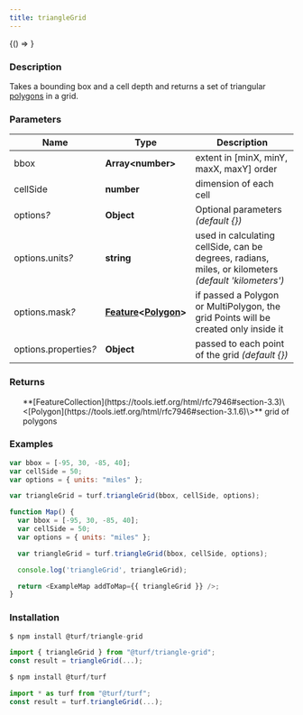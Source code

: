 ```yaml
---
title: triangleGrid
---
```



<!-- Expose turf as global var for experimenting in the browser console -->

<BrowserOnly>{() => <WindowTurfGlobal turf={turf} />}</BrowserOnly>

### Description

Takes a bounding box and a cell depth and returns a set of triangular [polygons](https://tools.ietf.org/html/rfc7946#section-3.1.6) in a grid.

### Parameters

| Name                       | Type                                                                                                                           | Description                                                                                          |
| -------------------------- | ------------------------------------------------------------------------------------------------------------------------------ | ---------------------------------------------------------------------------------------------------- |
| bbox                       | **Array\<number\>**                                                                                                            | extent in [minX, minY, maxX, maxY] order                                                             |
| cellSide                   | **number**                                                                                                                     | dimension of each cell                                                                               |
| options<i>?</i>            | **Object**                                                                                                                     | Optional parameters _(default \{\})_                                                                 |
| options.units<i>?</i>      | **string**                                                                                                                     | used in calculating cellSide, can be degrees, radians, miles, or kilometers _(default 'kilometers')_ |
| options.mask<i>?</i>       | **[Feature](https://tools.ietf.org/html/rfc7946#section-3.2)\<[Polygon](https://tools.ietf.org/html/rfc7946#section-3.1.6)\>** | if passed a Polygon or MultiPolygon, the grid Points will be created only inside it                  |
| options.properties<i>?</i> | **Object**                                                                                                                     | passed to each point of the grid _(default \{\})_                                                    |

### Returns

<ul>
  **[FeatureCollection](https://tools.ietf.org/html/rfc7946#section-3.3)\<[Polygon](https://tools.ietf.org/html/rfc7946#section-3.1.6)\>** grid of polygons

</ul>

### Examples

```javascript
var bbox = [-95, 30, -85, 40];
var cellSide = 50;
var options = { units: "miles" };

var triangleGrid = turf.triangleGrid(bbox, cellSide, options);
```

```javascript live
function Map() {
  var bbox = [-95, 30, -85, 40];
  var cellSide = 50;
  var options = { units: "miles" };

  var triangleGrid = turf.triangleGrid(bbox, cellSide, options);

  console.log('triangleGrid', triangleGrid);

  return <ExampleMap addToMap={{ triangleGrid }} />;
}
```

### Installation

```javascript
$ npm install @turf/triangle-grid

import { triangleGrid } from "@turf/triangle-grid";
const result = triangleGrid(...);
```

```javascript
$ npm install @turf/turf

import * as turf from "@turf/turf";
const result = turf.triangleGrid(...);
```
